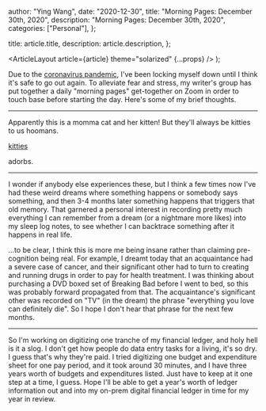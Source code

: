 
  author: "Ying Wang",
  date: "2020-12-30",
  title: "Morning Pages: December 30th, 2020",
  description: "Morning Pages: December 30th, 2020",
  categories: ["Personal"],
};

  title: article.title,
  description: article.description,
};

  <ArticleLayout article={article} theme="solarized" {...props} />
);

Due to the [coronavirus
pandemic](https://en.wikipedia.org/wiki/2019-20_coronavirus_pandemic), I've been
locking myself down until I think it's safe to go out again. To alleviate fear
and stress, my writer's group has put together a daily "morning pages"
get-together on Zoom in order to touch base before starting the day. Here's some
of my brief thoughts.

---

Apparently this is a momma cat and her kitten! But they'll always be kitties to
us hoomans.

[kitties](/img/posts/2020/12/30/morning_pages.webp)

adorbs.

---

I wonder if anybody else experiences these, but I think a few times now I've had
these weird dreams where something happens or somebody says something, and then
3-4 months later something happens that triggers that old memory. That garnered
a personal interest in recording pretty much everything I can remember from a
dream (or a nightmare more likes) into my sleep log notes, to see whether I can
backtrace something after it happens in real life.

...to be clear, I think this is more me being insane rather than claiming
pre-cognition being real. For example, I dreamt today that an acquaintance had a
severe case of cancer, and their significant other had to turn to creating and
running drugs in order to pay for health treatment. I was thinking about
purchasing a DVD boxed set of Breaking Bad before I went to bed, so this was
probably forward propagated from that. The acquaintance's significant other was
recorded on "TV" (in the dream) the phrase "everything you love can definitely
die". So I hope I don't hear that phrase for the next few months.

---

So I'm working on digitizing one tranche of my financial ledger, and holy hell
is it a slog. I don't get how people do data entry tasks for a living, it's so
dry. I guess that's why they're paid. I tried digitizing one budget and
expenditure sheet for one pay period, and it took around 30 minutes, and I have
three years worth of budgets and expenditures listed. Just have to keep at it
one step at a time, I guess. Hope I'll be able to get a year's worth of ledger
information out and into my on-prem digital financial ledger in time for my year
in review.
